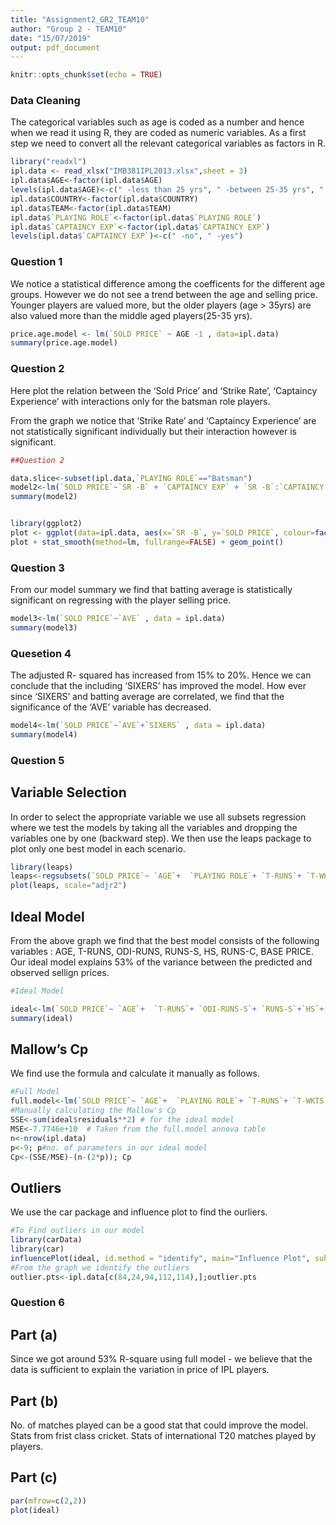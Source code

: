 ```yaml
---
title: "Assignment2_GR2_TEAM10"
author: "Group 2 - TEAM10"
date: "15/07/2019"
output: pdf_document
---
```


```r
knitr::opts_chunk$set(echo = TRUE)
```

### Data Cleaning

The categorical variables such as age is coded as a number and hence when we read it using R, they are coded as numeric variables. As a first step we need to convert all the relevant categorical variables as factors in R.

```r
library("readxl")
ipl.data <- read_xlsx("IMB381IPL2013.xlsx",sheet = 3)
ipl.data$AGE<-factor(ipl.data$AGE)
levels(ipl.data$AGE)<-c(" -less than 25 yrs", " -between 25-35 yrs", " -more Than 35 yrs")
ipl.data$COUNTRY<-factor(ipl.data$COUNTRY)
ipl.data$TEAM<-factor(ipl.data$TEAM)
ipl.data$`PLAYING ROLE`<-factor(ipl.data$`PLAYING ROLE`)
ipl.data$`CAPTAINCY EXP`<-factor(ipl.data$`CAPTAINCY EXP`)
levels(ipl.data$`CAPTAINCY EXP`)<-c(" -no", " -yes")
```

### Question 1
We notice a statistical difference among the coefficents for the different age groups. However we do not see a trend between the age and selling price. Younger players are valued more, but the older players (age > 35yrs) are also valued more than the middle aged players(25-35 yrs).


```r
price.age.model <- lm(`SOLD PRICE` ~ AGE -1 , data=ipl.data) 
summary(price.age.model)
```

### Question 2
Here plot the relation between the 'Sold Price' and 'Strike Rate', 'Captaincy Experience' with interactions only for the batsman role players. 

From the graph we notice that 'Strike Rate' and 'Captaincy Experience' are not statistically significant individually but their interaction however is significant. 


```r
##Question 2

data.slice<-subset(ipl.data,`PLAYING ROLE`=="Batsman")
model2<-lm(`SOLD PRICE`~`SR -B` + `CAPTAINCY EXP` + `SR -B`:`CAPTAINCY EXP`, data = data.slice)
summary(model2)


library(ggplot2)
plot <- ggplot(data=ipl.data, aes(x=`SR -B`, y=`SOLD PRICE`, colour=factor(`CAPTAINCY EXP`)))
plot + stat_smooth(method=lm, fullrange=FALSE) + geom_point()


```


### Question 3

From our model summary we find that batting average is statistically significant on regressing with the player selling price.

```r

model3<-lm(`SOLD PRICE`~`AVE` , data = ipl.data)
summary(model3)

```


### Quesetion 4

The adjusted R- squared has increased from 15% to 20%. Hence we can conclude that the including 'SIXERS' has improved the model. How ever since 'SIXERS' and batting average are correlated, we find that the significance of the 'AVE' variable has decreased.


```r

model4<-lm(`SOLD PRICE`~`AVE`+`SIXERS` , data = ipl.data)
summary(model4)

```


### Question 5

## Variable Selection

In order to select the appropriate variable we use all subsets regression where we test the models by taking all the variables and dropping the variables one by one (backward step). We then use the leaps package to plot only one best model in each scenario. 

```r
library(leaps)
leaps<-regsubsets(`SOLD PRICE`~ `AGE`+  `PLAYING ROLE`+ `T-RUNS`+ `T-WKTS`+ `ODI-RUNS-S`+ `ODI-SR-B`+ `ODI-WKTS`+ `ODI-SR-BL`+ `CAPTAINCY EXP`+ `RUNS-S`+ `HS`+ `AVE`+ `SR -B`+ `SIXERS`+ `RUNS-C`+ `WKTS`+ `AVE-BL`+ `ECON`+ `SR-BL`+ `BASE PRICE`, data = ipl.data, nbest = 1)
plot(leaps, scale="adjr2")

```


## Ideal Model

From the above graph we find that the best model consists of the following variables : AGE, T-RUNS, ODI-RUNS, RUNS-S, HS, RUNS-C, BASE PRICE. Our ideal model explains 53% of the variance between the predicted and observed sellign prices.


```r
#Ideal Model

ideal<-lm(`SOLD PRICE`~ `AGE`+  `T-RUNS`+ `ODI-RUNS-S`+ `RUNS-S`+`HS`+ `RUNS-C`+ `BASE PRICE`, data = ipl.data)
summary(ideal)


```

## Mallow's Cp 
We find use the formula and calculate it manually as follows. 

```r
#Full Model
full.model<-lm(`SOLD PRICE`~ `AGE`+  `PLAYING ROLE`+ `T-RUNS`+ `T-WKTS`+ `ODI-RUNS-S`+ `ODI-SR-B`+ `ODI-WKTS`+ `ODI-SR-BL`+ `CAPTAINCY EXP`+ `RUNS-S`+ `HS`+ `AVE`+ `SR -B`+ `SIXERS`+ `RUNS-C`+ `WKTS`+ `AVE-BL`+`ECON`+ `SR-BL`+ `BASE PRICE`, data = ipl.data)
#Manually calculating the Mallow's Cp 
SSE<-sum(ideal$residuals**2) # for the ideal model
MSE<-7.7746e+10  # Taken from the full.model annova table
n<-nrow(ipl.data)
p<-9; p#no. of parameters in our ideal model
Cp<-(SSE/MSE)-(n-(2*p)); Cp

```

## Outliers

We use the car package and influence plot to find the ourliers. 

```r
#To Find outliers in our model
library(carData)
library(car)
influencePlot(ideal, id.method = "identify", main="Influence Plot", sub="Circle size is proportional to Cook's distance")
#From the graph we identify the outliers 
outlier.pts<-ipl.data[c(84,24,94,112,114),];outlier.pts
```


### Question 6

## Part (a)
Since we got around 53% R-square using full model - we believe that the data is sufficient to explain the variation in price of IPL players.

## Part (b) 
No. of matches played can be a good stat that could improve the model.
Stats from frist class cricket.
Stats of international T20 matches played by players.

## Part (c)

```r
par(mfrow=c(2,2))
plot(ideal)
```

